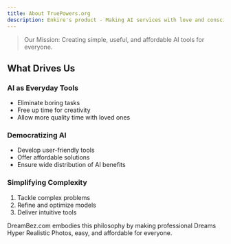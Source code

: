 ```yaml
---
title: About TruePowers.org
description: Enkire's product - Making AI services with love and conscience. 
---
```


> Our Mission: Creating simple, useful, and affordable AI tools for everyone.

## What Drives Us

### AI as Everyday Tools
- Eliminate boring tasks
- Free up time for creativity
- Allow more quality time with loved ones

### Democratizing AI
- Develop user-friendly tools
- Offer affordable solutions
- Ensure wide distribution of AI benefits

### Simplifying Complexity
1. Tackle complex problems
2. Refine and optimize models
3. Deliver intuitive tools

DreamBez.com embodies this philosophy by making professional Dreams Hyper Realistic Photos, easy, and affordable for everyone. 
